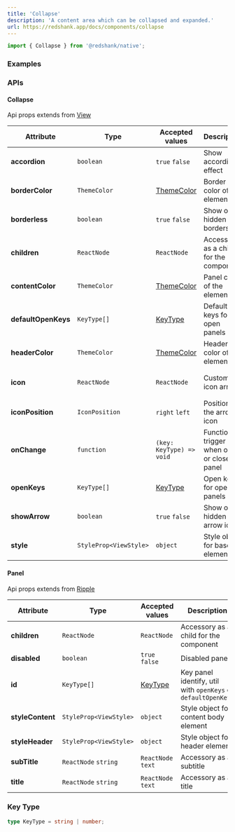 ```yaml
---
title: 'Collapse'
description: 'A content area which can be collapsed and expanded.'
url: https://redshank.app/docs/components/collapse
---
```


```jsx
import { Collapse } from '@redshank/native';
```

### Examples

<Playground
  id="default"
  title="Default"
  description="Default collapse view."
  code={collapseContent.defaultCode}
/>

<Spacer y={2} />

<Playground
  id="without-accordion"
  title="Without Accordion"
  description="Without accordion in collapse."
  code={collapseContent.withoutAccordion}
/>

<Spacer y={2} />

<Playground
  id="without-accordion"
  title="Without Accordion"
  description="Without accordion in collapse."
  code={collapseContent.withoutAccordion}
/>

<Spacer y={2} />

<Playground
  id="with-subTitle"
  title="With SubTitle"
  description="With subtitle in panel header."
  code={collapseContent.withSubTitle}
/>

<Spacer y={2} />

<Playground
  id="nested-collapse"
  title="Nested Collapse"
  description="Nested collapse."
  code={collapseContent.nestedCollapse}
/>

<Spacer y={2} />

<Playground
  id="custom-icon"
  title="Custom Icon"
  description="Custom icon in panel."
  code={collapseContent.customIcon}
/>

<Spacer y={2} />

<Playground
  id="borderless"
  title="Borderless"
  description="Borderless variant."
  code={collapseContent.borderless}
/>

<Spacer y={2} />

<Playground
  id="show-arrow"
  title="Show arrow"
  description="Show icon arrow."
  code={collapseContent.showArrow}
/>

<Spacer y={2} />

<Playground
  id="open-keys"
  title="Open Keys"
  description="Set open keys for total control."
  code={collapseContent.openKeys}
/>


<Spacer y={2} />

<Playground
  id="disable-panels"
  title="Disable Panels"
  description="Disable panels for not extend content."
  code={collapseContent.disabled}
/>

<Spacer y={2} />

### APIs

#### Collapse
Api props extends from [View](https://reactnative.dev/docs/view)

| Attribute           | Type                   | Accepted values                   | Description                               | Default                                               |
|---------------------|------------------------|-----------------------------------|-------------------------------------------|-------------------------------------------------------|
| **accordion**       | `boolean`              | `true` `false`                    | Show accordion effect                     | `true`                                                |
| **borderColor**     | `ThemeColor`           | [ThemeColor](/docs/default-theme) | Border color of the elements              | `accents7`                                            |
| **borderless**      | `boolean`              | `true` `false`                    | Show or hidden borders                    | `true`                                                |
| **children**        | `ReactNode`            | `ReactNode`                       | Accessory as a child for the component    | -                                                     |
| **contentColor**    | `ThemeColor`           | [ThemeColor](/docs/default-theme) | Panel color of the elements               | `card`                                                |
| **defaultOpenKeys** | `KeyType[]`            | [KeyType](#key-type)              | Default keys for open panels              | -                                                     |
| **headerColor**     | `ThemeColor`           | [ThemeColor](/docs/default-theme) | Header color of the elements              | `card`                                                |
| **icon**            | `ReactNode`            | `ReactNode`                       | Custom icon arrow                         | `<Icon type="antdesign" name="right" color="text" />` |
| **iconPosition**    | `IconPosition`         | `right` `left`                    | Position of the arrow icon                | `right`                                               |
| **onChange**        | `function`             | `(key: KeyType) => void`          | Function trigger when open or close panel | -                                                     |
| **openKeys**        | `KeyType[]`            | [KeyType](#key-type)              | Open keys for open panels                 | -                                                     |
| **showArrow**       | `boolean`              | `true` `false`                    | Show or hidden arrow icon                 | `true`                                                |
| **style**           | `StyleProp<ViewStyle>` | `object`                          | Style object for base element             | `true`                                                |

<Spacer y={2} />

#### Panel
Api props extends from [Ripple](/docs/components/ripple)

| Attribute        | Type                   | Accepted values      | Description                                                   | Default |
|------------------|------------------------|----------------------|---------------------------------------------------------------|---------|
| **children**     | `ReactNode`            | `ReactNode`          | Accessory as a child for the component                        | -       |
| **disabled**     | `boolean`              | `true` `false`       | Disabled panel                                                | `false` |
| **id**           | `KeyType[]`            | [KeyType](#key-type) | Key panel identify, util with `openKeys` or `defaultOpenKeys` | -       |
| **styleContent** | `StyleProp<ViewStyle>` | `object`             | Style object for content body element                         | -       |
| **styleHeader**  | `StyleProp<ViewStyle>` | `object`             | Style object for header element                               | -       |
| **subTitle**     | `ReactNode` `string`   | `ReactNode` `text`   | Accessory as a subtitle                                       | -       |
| **title**        | `ReactNode` `string`   | `ReactNode` `text`   | Accessory as a title                                          | -       |

<Spacer y={2} />

### Key Type
```ts
type KeyType = string | number;
```

